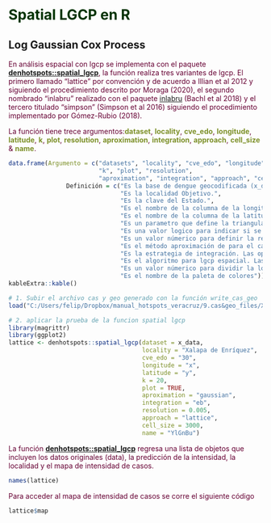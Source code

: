 # **<span style="color:#003300;">Spatial LGCP en R</span>** {#lgcpr}

## Log Gaussian Cox Process

<span style="color:#660033;">En análisis espacial con lgcp se implementa con el paquete **[denhotspots::spatial_lgcp]()**, la función realiza tres variantes de lgcp. El primero llamado "lattice" por convención y de acuerdo a
Illian et al 2012 y siguiendo el procedimiento descrito por Moraga (2020), el segundo nombrado "inlabru" realizado con el paquete [inlabru](https://sites.google.com/inlabru.org/inlabru) (Bachl et al 2018) y el tercero titulado "simpson" (Simpson et al 2016) siguiendo el procedimiento implementado por Gómez-Rubio (2018).</span>

<span style="color:#660033;">La función tiene trece argumentos:**<span style="color:#7d9029">dataset</span>**,
**<span style="color:#7d9029">locality</span>**,
**<span style="color:#7d9029">cve_edo</span>**,
**<span style="color:#7d9029">longitude</span>**,
**<span style="color:#7d9029">latitude</span>**,
**<span style="color:#7d9029">k</span>**,
**<span style="color:#7d9029">plot</span>**,
**<span style="color:#7d9029">resolution</span>**,
**<span style="color:#7d9029">aproximation</span>**,
**<span style="color:#7d9029">integration</span>**,
**<span style="color:#7d9029">approach</span>**,
**<span style="color:#7d9029">cell_size</span>** & 
**<span style="color:#7d9029">name</span>**.</span>

```r
data.frame(Argumento = c("datasets", "locality", "cve_edo", "longitude", "latitude",
                         "k", "plot", "resolution",
                         "aproximation", "integration", "approach", "cell_size", "name"),
                Definición = c("Es la base de dengue geocodificada (x_data).",
                               "Es la localidad Objetivo.",
                               "Es la clave del Estado.",
                               "Es el nombre de la columna de la longitud de la base de datos.",
                               "Es el nombre de la columna de la latitud de la base de datos.",
                               "Es un parametro que define la triangulación en el área interna y el área externa en el argumento max.edge en la función **[INLA::inla.mesh.2d]()**.",
                               "Es una valor logico para indicar si se gráfica el mesh",
                               "Es un valor númerico para definir la resolución del raster de la localidad",
                               "Es el método aproximación de para el cálculo de la distribución posterior de los marginales y los hiperparametros. Las opciones son adaptative, gaussian, simplified.laplace & laplace",
                               "Es la estrategia de integración. Las opciones son auto, grid, eb & ccd",
                               "Es el algoritmo para lgcp espacial. Las opciones son lattice, inlabru & simpson",
                               "Es un valor númerico para dividir la localidad en x puntos (area/n)",
                               "Es el nombre de la paleta de colores")) |>
kableExtra::kable()

```

```r
# 1. Subir el archivo cas y geo generado con la función write_cas_geo
load("C:/Users/felip/Dropbox/manual_hotspots_veracruz/9.cas&geo_files/Xalapa de Enriquez302019.RData")

# 2. aplicar la prueba de la funcion spatial lgcp 
library(magrittr)
library(ggplot2)
lattice <- denhotspots::spatial_lgcp(dataset = x_data,
                                     locality = "Xalapa de Enríquez",
                                     cve_edo = "30",
                                     longitude = "x",
                                     latitude = "y",
                                     k = 20,
                                     plot = TRUE,
                                     aproximation = "gaussian",
                                     integration = "eb",
                                     resolution = 0.005,
                                     approach = "lattice",
                                     cell_size = 3000,
                                     name = "YlGnBu")
```

<span style="color:#660033;">La función **[denhotspots::spatial_lgcp]()** regresa una lista de objetos que incluyen los datos originales (data), la predicción de la intensidad, la localidad y el mapa de intensidad de casos.</span>

```r
names(lattice)
```

<span style="color:#660033;">Para acceder al mapa de intensidad de casos se corre el siguiente código</span>

```r
lattice$map
```

